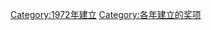 {{cat topic in year| topic=建立的奖项|year=1972}}
[[Category:1972年建立|Category:1972年建立]]
[[Category:各年建立的奖项|Category:各年建立的奖项]]